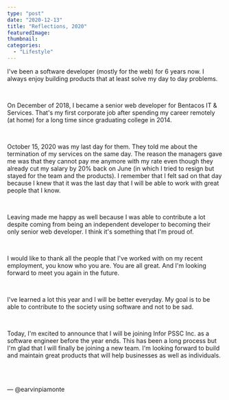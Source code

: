 ```yaml
---
type: "post"
date: "2020-12-13"
title: "Reflections, 2020"
featuredImage:
thumbnail:
categories:
  - "Lifestyle"
---
```


I've been a software developer (mostly for the web) for 6 years now. I always enjoy building products that at least solve my day to day problems.

<br />

On December of 2018, I became a senior web developer for Bentacos IT & Services. That's my first corporate job after spending my career remotely (at home) for a long time since graduating college in 2014.

<br />

October 15, 2020 was my last day for them. They told me about the termination of my services on the same day. The reason the managers gave me was that they cannot pay me anymore with my rate even though they already cut my salary by 20% back on June (in which I tried to resign but stayed for the team and the products). I remember that I felt sad on that day because I knew that it was the last day that I will be able to work with great people that I know.

<br />

Leaving made me happy as well because I was able to contribute a lot despite coming from being an independent developer to becoming their only senior web developer. I think it's something that I'm proud of.

<br />

I would like to thank all the people that I've worked with on my recent employment, you know who you are. You are all great. And I'm looking forward to meet you again in the future.

<br />

I've learned a lot this year and I will be better everyday. My goal is to be able to contribute to the society using software and not to be sad.

<br />

Today, I'm excited to announce that I will be joining Infor PSSC Inc. as a software engineer before the year ends. This has been a long process but I'm glad that I will finally be joining a new team. I'm looking forward to build and maintain great products that will help businesses as well as individuals.

<br />
<br />

&mdash; @earvinpiamonte
